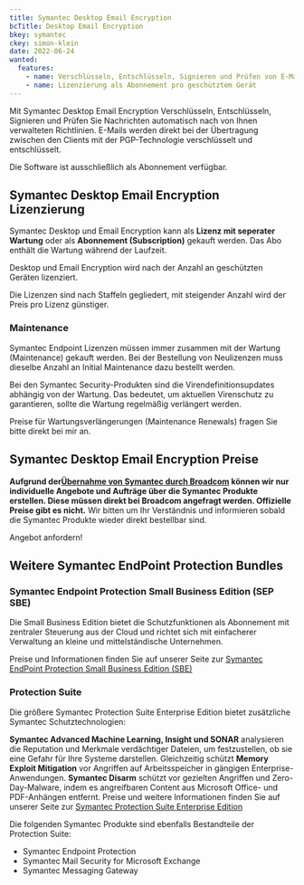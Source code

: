 ```yaml
---
title: Symantec Desktop Email Encryption
bcTitle: Desktop Email Encryption
bkey: symantec
ckey: simon-klein
date: 2022-06-24
wanted:
  features:
    - name: Verschlüsseln, Entschlüsseln, Signieren und Prüfen von E-Mails
    - name: Lizenzierung als Abonnement pro geschütztem Gerät
---
```




<Intro>

  Mit Symantec Desktop Email Encryption Verschlüsseln, Entschlüsseln, Signieren und Prüfen Sie Nachrichten automatisch nach von Ihnen verwalteten Richtlinien. E-Mails werden direkt bei der Übertragung zwischen den Clients mit der PGP-Technologie verschlüsselt und entschlüsselt.

  Die Software ist ausschließlich als Abonnement verfügbar.



</Intro>

<TOC />



## Symantec Desktop Email Encryption Lizenzierung

 Symantec Desktop und Email Encryption kann als **Lizenz mit seperater Wartung** oder als **Abonnement (Subscription)** gekauft werden. Das Abo enthält die Wartung während der Laufzeit.

 Desktop und Email Encryption wird nach der Anzahl an geschützten Geräten lizenziert.

 Die Lizenzen sind nach Staffeln gegliedert, mit steigender Anzahl wird der Preis pro Lizenz günstiger.



### Maintenance

 Symantec Endpoint Lizenzen müssen immer zusammen mit der Wartung (Maintenance) gekauft werden. Bei der Bestellung von Neulizenzen muss dieselbe Anzahl an Initial Maintenance dazu bestellt werden.

 Bei den Symantec Security-Produkten sind die Virendefinitionsupdates abhängig von der Wartung. Das bedeutet, um aktuellen Virenschutz zu garantieren, sollte die Wartung regelmäßig verlängert werden.

 Preise für Wartungsverlängerungen (Maintenance Renewals) fragen Sie bitte direkt bei mir an.



## Symantec Desktop Email Encryption Preise



<Info>

 **Aufgrund der[Übernahme von Symantec durch Broadcom](https://www.connect-professional.de/security/broadcom-kauft-enterprise-business-von-symantec.298161.html) können wir nur individuelle Angebote und Aufträge über die Symantec Produkte erstellen. Diese müssen direkt bei Broadcom angefragt werden. Offizielle Preise gibt es nicht.** Wir bitten um Ihr Verständnis und informieren sobald die Symantec Produkte wieder direkt bestellbar sind.

 Angebot anfordern!

</Info>


## Weitere Symantec EndPoint Protection Bundles


### Symantec Endpoint Protection Small Business Edition (SEP SBE)

  Die Small Business Edition bietet die Schutzfunktionen als Abonnement mit zentraler Steuerung aus der Cloud und richtet sich mit einfacherer Verwaltung an kleine und mittelständische Unternehmen.

  Preise und Informationen finden Sie auf unserer Seite zur [Symantec EndPoint Protection Small Business Edition (SBE)](/hersteller/symantec/endpoint-protection-14/small-business-edition/)



### Protection Suite

Die größere Symantec Protection Suite Enterprise Edition bietet zusätzliche Symantec Schutztechnologien:

**Symantec Advanced Machine Learning, Insight und SONAR** analysieren die Reputation und Merkmale verdächtiger Dateien, um festzustellen, ob sie eine Gefahr für Ihre Systeme darstellen. Gleichzeitig schützt **Memory Exploit Mitigation** vor Angriffen auf Arbeitsspeicher in gängigen Enterprise-Anwendungen. **Symantec Disarm** schützt vor gezielten Angriffen und Zero-Day-Malware, indem es angreifbaren Content aus Microsoft Office- und PDF-Anhängen entfernt. Preise und weitere Informationen finden Sie auf unserer Seite zur [Symantec Protection Suite Enterprise Edition](/hersteller/symantec/protection-suite-enterprise/)

Die folgenden Symantec Produkte sind ebenfalls Bestandteile der Protection Suite:

- Symantec Endpoint Protection
- Symantec Mail Security for Microsoft Exchange
- Symantec Messaging Gateway
